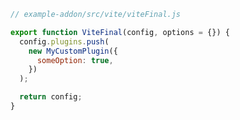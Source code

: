 ```js
// example-addon/src/vite/viteFinal.js

export function ViteFinal(config, options = {}) {
  config.plugins.push(
    new MyCustomPlugin({
      someOption: true,
    })
  );

  return config;
}
```
